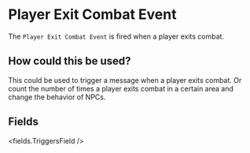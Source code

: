 
# Player Exit Combat Event 

The `Player Exit Combat Event` is fired when a player exits combat.

## How could this be used?

This could be used to trigger a message when a player exits combat. Or count the number of times a player exits combat in a certain area and change the behavior of NPCs.


## Fields

<fields.TriggersField />
